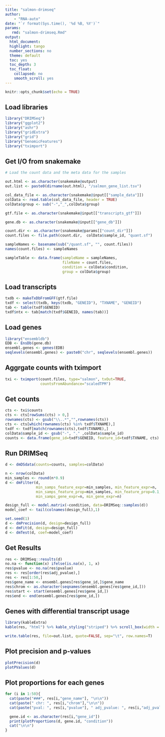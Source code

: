 ```yaml
---
title: "salmon-drimseq"
author:
    - "RNA-auto"
date: "`r format(Sys.time(), '%d %B, %Y')`"
params:
   rmd: "salmon-drimseq.Rmd"
output:
  html_document:
  highlight: tango
  number_sections: no
  theme: default
  toc: yes
  toc_depth: 3
  toc_float:
    collapsed: no
    smooth_scroll: yes
---
```


```r
knitr::opts_chunk$set(echo = TRUE)
```

## Load libraries
```r
library("DRIMSeq")
library("ggplot2")
library("ashr")
library("gridExtra")
library("grid")
library("GenomicFeatures")
library("tximport")
```

## Get I/O from snakemake

```r
# Load the count data and the meta data for the samples

out.html <- as.character(snakemake@output)
out.list <- paste0(dirname(out.html), "/salmon_gene_list.tsv")

col_data_file <- as.character(snakemake@input[["sample_data"]])
colData <- read.table(col_data_file, header = TRUE)
colData$group <- sub("-","_",colData$group)

gtf.file <- as.character(snakemake@input[["transcripts_gtf"]])

gene.db <- as.character(snakemake@input[["gene_db"]])

count.dir <- as.character(snakemake@params[["count_dir"]])
count.files <- file.path(count.dir,  colData$sample_id, "quant.sf")

sampleNames <- basename(sub("/quant.sf", "", count.files))
names(count.files) <- sampleNames

sampleTable <- data.frame(sampleName = sampleNames,
                          fileName = count.files,
                          condition = colData$condition,
                          group = colData$group)
```


## Load transcripts
```r
txdb <- makeTxDbFromGFF(gtf.file)
txdf <- select(txdb, keys(txdb, "GENEID"), "TXNAME", "GENEID")
tab <- table(txdf$GENEID)
txdf$ntx <- tab[match(txdf$GENEID, names(tab))]
```

## Load genes

```r
library("ensembldb")
EDB <- EnsDb(gene.db)
ensembl.genes <- genes(EDB)
seqlevels(ensembl.genes) <- paste0("chr", seqlevels(ensembl.genes))
```

## Aggrgate counts with tximport
```r
txi <- tximport(count.files, type="salmon", txOut=TRUE,
                countsFromAbundance="scaledTPM")
```

## Get counts
```r
cts <- txi$counts
cts <- cts[rowSums(cts) > 0,]
rownames(cts) <- gsub("\\..*","",rownames(cts))
cts <- cts[which(rownames(cts) %in% txdf$TXNAME),]
txdf <- txdf[match(rownames(cts),txdf$TXNAME),]
colData$sample_id <- gsub("-", "." ,colData$sample_id)
counts <- data.frame(gene_id=txdf$GENEID, feature_id=txdf$TXNAME, cts)
```

## Run DRIMSeq
```r
d <- dmDSdata(counts=counts, samples=colData)

n <- nrow(colData)
min_samples <- round(n*0.9)
d <- dmFilter(d,
              min_samps_feature_expr=min_samples, min_feature_expr=n,
              min_samps_feature_prop=min_samples, min_feature_prop=0.1,
              min_samps_gene_expr=n, min_gene_expr=n)

design_full <- model.matrix(~condition, data=DRIMSeq::samples(d))
model_coef <- tail(colnames(design_full),1)

set.seed(1)
d <- dmPrecision(d, design=design_full)
d <- dmFit(d, design=design_full)
d <- dmTest(d, coef=model_coef)
```


## Get Results
```r
res <- DRIMSeq::results(d)
no.na <- function(x) ifelse(is.na(x), 1, x)
res$pvalue <- no.na(res$pvalue)
res <- res[order(res$adj_pvalue),]
res <- res[1:50,]
res$gene_name <- ensembl.genes[res$gene_id,]$gene_name
res$chrom <- as.character(seqnames(ensembl.genes[res$gene_id,]))
res$start <- start(ensembl.genes[res$gene_id,])
res$end <- end(ensembl.genes[res$gene_id,])

```
## Genes with differential transcript usage
```r
library(kableExtra)
kable(res, "html") %>% kable_styling("striped") %>% scroll_box(width = "100%")
```
```r
write.table(res, file=out.list, quote=FALSE, sep="\t", row.names=T)
```

## Plot precision and p-values
```r
plotPrecision(d)
plotPValues(d)
```

## Plot proportions for each genes
```r
for (i in 1:50){
  cat(paste("###", res[i,"gene_name"], "\n\n"))
  cat(paste(" chr: ", res[i,"chrom"],"\n\n"))
  cat(paste("pval: ", res[i,"pvalue"], " adj_pvalue: ", res[i,"adj_pvalue"], " likelihood ratio: ", res[i,"lr"], "\n\n"))

  gene.id <- as.character(res[i,"gene_id"])
  print(plotProportions(d, gene.id, "condition"))
  cat("\n\n")
}

```
